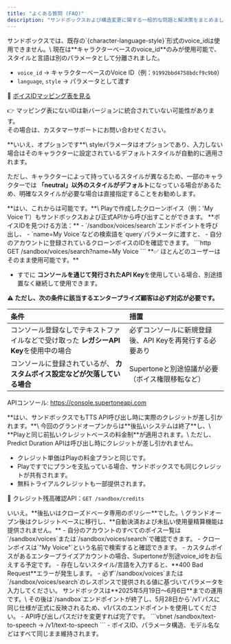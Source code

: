 ```yaml
---
title: "よくある質問 (FAQ)"
description: "サンドボックスおよび構造変更に関する一般的な問題と解決策をまとめました。サービス移行中に問題や疑問が生じた場合は、まずこちらをご確認ください。"
---
```


<Accordion title="既存のvoice_idが動作しなくなりました。">
  サンドボックスでは、既存の`{character-language-style}`形式のvoice_idは使用できません。\
  現在は**キャラクターベースのvoice_id**のみが使用可能で、スタイルと言語は別のパラメータとして分離されました。

  - `voice_id` → キャラクターベースのVoice ID（例：`91992bbd4758bdcf9c9b0`）
  - `language`, `style` → パラメータとして渡す

  📄 [ボイスIDマッピング表を見る](https://docs.google.com/spreadsheets/d/1RPP9rxE8lWKrkhU91pdHUxOfYGEpqRSDaIybmVBFFZ0/edit?usp=sharing)

  👉 マッピング表にないIDは新バージョンに統合されていない可能性があります。\
  その場合は、カスタマーサポートにお問い合わせください。
</Accordion>

<Accordion title="styleパラメータは必ず入力する必要がありますか？">
  **いいえ、オプションです**\
  styleパラメータはオプションであり、入力しない場合はそのキャラクターに設定されているデフォルトスタイルが自動的に適用されます。

  ただし、キャラクターによって持っているスタイルが異なるため、一部のキャラクターでは **「neutral」以外のスタイルがデフォルト**になっている場合があるため、明確なスタイルが必要な場合は直接指定することをお勧めします。
</Accordion>

<Accordion title="クローンボイスもAPIで使用できますか？">
  **はい、これからは可能です。**\
  Playで作成したクローンボイス（例：'My Voice 1'）もサンドボックスおよび正式APIから呼び出すことができます。
  **ボイスIDを見つける方法：**
  - `/sandbox/voices/search`エンドポイントを呼び出し、
  - `name=My Voice`などの検索語を`query`パラメータに渡すと、
  - 自分のアカウントに登録されているクローンボイスのIDを確認できます。
  ```http
  GET /sandbox/voices/search?name=My Voice
  ```
</Accordion>

<Accordion title="既存のAPI Keyをそのまま使用できますか？">
  **✅ ほとんどのユーザーはそのまま使用可能です。**

  - すでに **コンソールを通じて発行されたAPI Key**を使用している場合、別途措置なく継続して使用できます。

  **⚠️ ただし、次の条件に該当するエンタープライズ顧客は必ず対応が必要です。**

  | 条件                                                | 措置                             |
  | :------------------------------------------------ | :----------------------------- |
  | コンソール登録なしでテキストファイルなどで受け取った **レガシーAPI Key**を使用中の場合 | 必ずコンソールに新規登録後、API Keyを再発行する必要あり |
  | コンソールに登録されているが、 **カスタムボイス設定などが欠落している場合**            | Supertoneと別途協議が必要（ボイス権限移転など）    |

  APIコンソール: https://console.supertoneapi.com
</Accordion>

<Accordion title="サンドボックスでTTS API呼び出し時にクレジットが差し引かれますか？">
  **はい、サンドボックスでもTTS API呼び出し時に実際のクレジットが差し引かれます。**\
  今回のグランドオープンからは**後払いシステムは終了**し、\
  **Playと同じ前払いクレジットベースの料金制**が適用されます。\
  ただし、Predict Duration APIは呼び出し時にクレジットが差し引かれません。

  - クレジット単価はPlayの料金プランと同じです。
  - Playですでにプランを支払っている場合、サンドボックスでも同じクレジットが共有されます。
  - 無料トライアルクレジットも一部提供されます。

  📌 クレジット残高確認API：`GET /sandbox/credits`
</Accordion>

<Accordion title="以前のように後払いを使用することはできませんか？">
  いいえ。**後払いはクローズドベータ専用のポリシー**でした。\
  グランドオープン後はクレジットベースに移行し、**自動決済および未払い使用量精算機能は提供されません。**
</Accordion>

<Accordion title="クローンボイスやカスタムボイスのIDはどのように確認できますか？">
  - 自分のアカウントのすべてのボイス一覧は`/sandbox/voices`または`/sandbox/voices/search`で確認できます。
  - クローンボイスは`"My Voice"`という名前で検索すると確認できます。
  - カスタムボイスがあるエンタープライズアカウントの場合、Supertoneが別途voice_idをお伝えする予定です。
</Accordion>

<Accordion title="styleやlanguageパラメータを間違って入力するとどうなりますか？">
  - 存在しないスタイル/言語を入力すると、**400 Bad Request**エラーが発生します。
  - 必ず`/sandbox/voices`または`/sandbox/voices/search`のレスポンスで提供される値に基づいてパラメータを入力してください。
</Accordion>

<Accordion title="サンドボックスはいつまで使用できますか？">
  サンドボックスは**2025年5月19日〜6月6日**までの運用です。\
  その後は`/sandbox`エンドポイントが終了し、5月28日から`/v1`パスに同じ仕様が正式に反映されるため、v1パスのエンドポイントを使用してください。
</Accordion>

<Accordion title="サンドボックス→v1に戻す際に何を変更する必要がありますか？">
  - API呼び出しパスだけを変更すれば完了です。
    ```vbnet
    /sandbox/text-to-speech → /v1/text-to-speech
    ```
  - ボイスID、パラメータ構造、モデル名などはすべて同じまま維持されます。
</Accordion>
